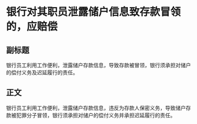 # 银行对其职员泄露储户信息致存款冒领的，应赔偿
## 副标题
银行员工利用工作便利，泄露储户存款信息，导致存款被冒领，银行须承担对储户的偿付义务及迟延履行的责任。
## 正文
银行员工利用工作便利，泄露储户存款信息，违反为存款人保密义务，导致储户存款被犯罪分子冒领，银行须承担对储户的偿付义务并承担迟延履行的责任。
